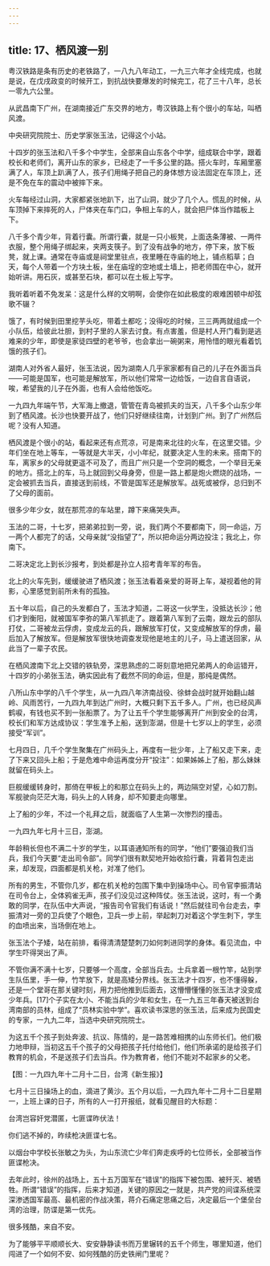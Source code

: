 ```yaml
---
---
---
```

title: 17、栖风渡一别
---




粤汉铁路是条有历史的老铁路了，一八九八年动工，一九三六年才全线完成，也就是说，在戊戌政变的时候开工，到抗战快要爆发的时候完工，花了三十八年，总长一零九六公里。

从武昌南下广州，在湖南接近广东交界的地方，粤汉铁路上有个很小的车站，叫栖风渡。

中央研究院院士、历史学家张玉法，记得这个小站。

十四岁的张玉法和八千多个中学生，全部来自山东各个中学，组成联合中学，跟着校长和老师们，离开山东的家乡，已经走了一千多公里的路。搭火车时，车厢里塞满了人，车顶上趴满了人，孩子们用绳子把自己的身体想方设法固定在车顶上，还是不免在车的震动中被摔下来。

火车每经过山洞，大家都紧张地趴下，出了山洞，就少了几个人。慌乱的时候，从车顶掉下来摔死的人，尸体夹在车门口，争相上车的人，就会把尸体当作踏板上下。

八千多个青少年，背着行囊。所谓行囊，就是一只小板凳，上面迭条薄被、一两件衣服，整个用绳子绑起来，夹两支筷子。到了没有战争的地方，停下来，放下板凳，就上课。通常在寺庙或是祠堂里驻点，夜里睡在寺庙的地上，铺点稻草；白天，每个人带着一个方块土板，坐在庙埕的空地或土墙上，把老师围在中心，就开始听讲。用石灰，或甚至石块，都可以在土板上写字。

我听着听着不免发呆：这是什么样的文明啊，会使你在如此极度的艰难困顿中却弦歌不辍？

饿了，有时候到田里挖芋头吃，带着土都吃；没得吃的时候，三三两两就组成一个小队伍，给彼此壮胆，到村子里的人家去讨食。有点害羞，但是村人开门看到是逃难来的少年，即使是家徒四壁的老爷爷，也会拿出一碗粥来，用怜惜的眼光看着饥饿的孩子们。

湖南人对外省人最好，张玉法说，因为湖南人几乎家家都有自己的儿子在外面当兵——可能是国军，也可能是解放军，所以他们常常一边给饭，一边自言自语说，唉，希望我的儿子在外面，也有人会给他饭吃。

一九四九年端午节，大军海上撤退，管管在青岛被抓夫的当天，八千多个山东少年到了栖风渡。长沙也快要开战了，他们只好继续往南，计划到广州。到了广州然后呢？没有人知道。

栖风渡是个很小的站，看起来还有点荒凉，可是南来北往的火车，在这里交错。少年们坐在地上等车，一等就是大半天，小小年纪，就要决定人生的未来。搭南下的车，离家乡的父母就更遥不可及了，而且广州只是一个空洞的概念，一个举目无亲的地方。搭北上的车，马上就回到父母身旁，但是一路上都是炮火燃烧的战场，一定会被抓去当兵，直接送到前线，不管是国军还是解放军。战死或被俘，总归到不了父母的面前。

很多少年少女，就在那荒凉的车站里，蹲下来痛哭失声。

玉法的二哥，十七岁，把弟弟拉到一旁，说，我们两个不要都南下，同一命运，万一两个人都完了的话，父母亲就“没指望了”，所以把命运分两边投注；我北上，你南下。

二哥决定北上到长沙报考，到处都是孙立人招考青年军的布告。

北上的火车先到，缓缓驶进了栖风渡；张玉法看着亲爱的哥哥上车，凝视着他的背影，心里感觉到前所未有的孤独。

五十年以后，自己的头发都白了，玉法才知道，二哥这一伙学生，没抵达长沙；他们才到衡阳，就被国军李弥的第八军抓走了。跟着第八军到了云南，跟龙云的部队打仗，二哥被龙云俘虏，变成龙云的兵，跟解放军打仗，又变成解放军的俘虏，最后加入了解放军。但是解放军很快地调查发现他是地主的儿子，马上遣送回家，从此当了一辈子农民。

在栖风渡南下北上交错的铁轨旁，深思熟虑的二哥刻意地把兄弟两人的命运错开，十四岁的小弟张玉法，确实因此有了截然不同的命运，但是，那纯是偶然。

八所山东中学的八千个学生，从一九四八年济南战役、徐蚌会战时就开始翻山越岭、风雨苦行，一九四九年到达广州时，大概只剩下五千多人。广州，也已经风声鹤唳，有钱也买不到一张船票了。为了让五千个学生能够离开广州到安全的台湾，校长们和军方达成协议：学生准予上船，送到澎湖，但是十七岁以上的学生，必须接受“军训”。

七月四日，几千个学生聚集在广州码头上，再度有一批少年，上了船又走下来，走了下来又回头上船；于是危难中命运再度分开“投注”：如果姊姊上了船，那么妹妹就留在码头上。

巨舰缓缓转身时，那倚在甲板上的和那立在码头上的，两边隔空对望，心如刀割。军舰驶向茫茫大海，码头上的人转身，却不知要走向哪里。

上了船的少年，不过一个礼拜之后，就面临了人生第一次惨烈的撞击。

一九四九年七月十三日，澎湖。

年龄稍长但也不满二十岁的学生，以耳语通知所有的同学，“他们”要强迫我们当兵，我们今天要“走出司令部”。同学们很有默契地开始收拾行囊，背着背包走出来，却发现，四面都是机关枪，对准了他们。

所有的男生，不管你几岁，都在机关枪的包围下集中到操场中心。司令官李振清站在司令台上，全体鸦雀无声，孩子们没见过这种阵仗。张玉法说，这时，有一个勇敢的同学，在队伍中大声说，“报告司令官我们有话说！”然后就往司令台走去，李振清对一旁的卫兵使了个眼色，卫兵一步上前，举起刺刀对着这个学生刺下，学生的血喷出来，当场倒在地上。

张玉法个子矮，站在前排，看得清清楚楚刺刀如何刺进同学的身体。看见流血，中学生吓得哭出了声。

不管你满不满十七岁，只要够一个高度，全部当兵去。士兵拿着一根竹竿，站到学生队伍里，手一伸，竹竿放下，就是高矮分界线。张玉法才十四岁，也不懂得躲，还是一个堂哥在那关键时刻，用力把他推到后面去，这懵懵懂懂的张玉法才没变成少年兵。[17]个子实在太小、不能当兵的少年和女生，在一九五三年春天被送到台湾南部的员林，组成了“员林实验中学”。喜欢读书深思的张玉法，后来成为民国史的专家，一九九二年，当选中央研究院院士。

为这五千个孩子到处奔波、抗议、陈情的，是一路苦难相携的山东师长们。他们极力地申辩，当初这五千个孩子的父母把孩子托付给他们，他们所承诺的是给孩子们教育的机会，不是送孩子们去当兵。作为教育者，他们不能对不起家乡的父老。



【图：一九四九年十二月十二日，台湾《新生报》】

七月十三日操场上的血，滴进了黄沙。五个月以后，一九四九年十二月十二日星期一，上班上课的日子，所有的人一打开报纸，就看见醒目的大标题：

台湾岂容奸党潜匿，七匪谍昨伏法！

你们逃不掉的，昨续枪决匪谍七名。

以烟台中学校长张敏之为头，为山东流亡少年们奔走疾呼的七位师长，全部被当作匪谍枪决。

去年此时，徐州的战场上，五十五万国军在“错误”的指挥下被包围、被歼灭、被牺牲。所谓“错误”的指挥，后来才知道，关键的原因之一就是，共产党的间谍系统深深渗透国军最高、最机密的作战决策，蒋介石痛定思痛之后，决定最后一个堡垒台湾的治理，防谍是第一优先。

很多残酷，来自不安。

为了能够平平顺顺长大、安安静静读书而万里辗转的五千个师生，哪里知道，他们闯进了一个如何不安、如何残酷的历史铁闸门里呢？